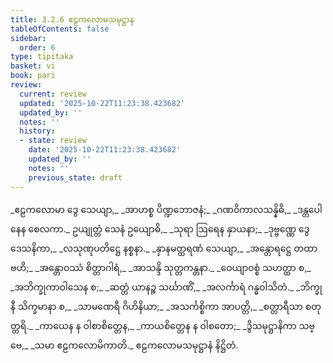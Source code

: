 ```yaml
---
title: 3.2.6 ဧဠကလောမသမုဋ္ဌာန
tableOfContents: false
sidebar:
  order: 6
type: tipitaka
basket: vi
book: pari
review:
  current: review
  updated: '2025-10-22T11:23:38.423682'
  updated_by: ''
  notes: ''
  history:
  - state: review
    date: '2025-10-22T11:23:38.423682'
    updated_by: ''
    notes: ''
    previous_state: draft
---
```



<ReviewStatus review={frontmatter.review} showDetails={true} />

<HypothesisAnnotation frontmatter={frontmatter} />

<DynamicBreadcrumb />

<Division number="263" book="pari" e="ch" v="5" p="161">

<Paragraph number="1121" type="verses" book="pari">
_ဧဠကလောမာ ဒွေ သေယျာ,_  
_အာဟစ္စ ပိဏ္ဍဘောဇနံ;_  
_ဂဏဝိကာလသန္နိဓိ,_  
_ဒန္တပေါနေန စေလကာ._  

</Paragraph>

<Paragraph number="1122" type="verses" book="pari">
ဥယျုတ္တံ သေနံ ဥယျောဓိ,_  
_သုရာ ဩရေန နှာယနာ;_  
_ဒုဗ္ဗဏ္ဏေ ဒွေ ဒေသနိကာ,_  
_လသုဏုပတိဋ္ဌေ နစ္စနာ._  

</Paragraph>

<Paragraph number="1123" type="verses" book="pari">
_နှာနမတ္ထရဏံ သေယျာ,_  
_အန္တောရဋ္ဌေ တထာ ဗဟိ;_  
_အန္တောဝဿံ စိတ္တာဂါရံ,_  
_အာသန္ဒိ သုတ္တကန္တနာ._  

</Paragraph>

<Paragraph number="1124" type="verses" book="pari">
_ဝေယျာဝစ္စံ သဟတ္ထာ စ,_  
_အဘိက္ခုကာဝါသေန စ;_  
_ဆတ္တံ ယာနဉ္စ သင်္ဃာဏိံ,_  
_အလင်္ကာရံ ဂန္ဓဝါသိတံ._  

</Paragraph>

<Paragraph number="1125" type="verses" book="pari">
_ဘိက္ခုနီ သိက္ခမာနာ စ,_  
_သာမဏေရီ ဂိဟိနိယာ;_  
_အသင်္ကစ္စိကာ အာပတ္တိ,_  
_စတ္တာရီသာ စတုတ္တရိ._  

</Paragraph>

<Paragraph number="1126" type="verses" book="pari">
_ကာယေန န ဝါစာစိတ္တေန,_  
_ကာယစိတ္တေန န ဝါစတော;_  
_ဒွိသမုဋ္ဌာနိကာ သဗ္ဗေ,_  
_သမာ ဧဠကလောမိကာတိ._  


</Paragraph>
</Division>

<Paragraph number="1127" type="center" book="pari">
ဧဠကလောမသမုဋ္ဌာနံ နိဋ္ဌိတံ.
</Paragraph>